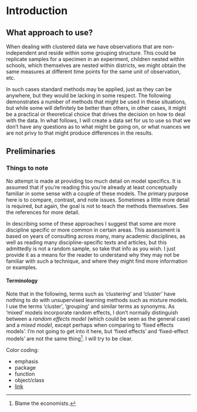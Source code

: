 # Introduction

## What approach to use?

When dealing with <span class="emph">clustered data</span> we have observations that are non-independent and reside within some grouping structure. This could be replicate samples for a specimen in an experiment, children nested within schools, which themselves are nested within districts, we might obtain the same measures at different time points for the same unit of observation, etc.

In such cases standard methods may be applied, just as they can be anywhere, but they would be lacking in some respect.  The following demonstrates a number of methods that might be used in these situations, but while some will definitely be better than others, in other cases, it might be a practical or theoretical choice that drives the decision on how to deal with the data.  In what follows, I will create a data set for us to use so that we don't have any questions as to what might be going on, or what nuances we are not privy to that might produce differences in the results.

## Preliminaries

### Things to note

No attempt is made at providing too much detail on model specifics. It is assumed that if you're reading this you're already at least conceptually familiar in some sense with a couple of these models.  The primary purpose here is to compare, contrast, and note issues.  Sometimes a little more detail is required, but again, the goal is not to teach the methods themselves. See the references for more detail.

In describing some of these approaches I suggest that some are more discipline specific or more common in certain areas. This assessment is based on years of consulting across many, many academic disciplines, as well as reading many discipline-specific texts and articles, but this admittedly is not a random sample, so take that info as you wish.  I just provide it as a means for the reader to understand why they may not be familiar with such a technique, and where they might find more information or examples.


#### Terminology

Note that in the following, terms such as 'clustering' and 'cluster' have nothing to do with unsupervised learning methods such as mixture models.  I use the terms 'cluster', 'grouping' and similar terms as synonyms.  As 'mixed' models incorporate random effects, I don't normally distinguish between a *random effects model* (which could be seen as the general case) and a *mixed model*, except perhaps when comparing to 'fixed effects models'.  I'm not going to get into it here, but 'fixed effects' and 'fixed-effect models' are not the same thing[^blameecon].   I will try to be clear.


Color coding:

- <span class="emph">emphasis</span>
- <span class="pack">package</span>
- <span class="func">function</span>
- <span class="objclass">object/class</span>
- [link]()


[^blameecon]: Blame the economists.

